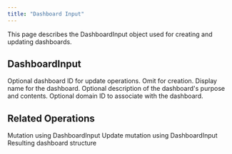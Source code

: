 ```yaml
---
title: "Dashboard Input"
---
```


This page describes the DashboardInput object used for creating and updating dashboards.

## DashboardInput

<ParamField path="id" type="String">
  Optional dashboard ID for update operations. Omit for creation.
</ParamField>

<ParamField path="name" type="String!" required>
  Display name for the dashboard.
</ParamField>

<ParamField path="description" type="String">
  Optional description of the dashboard's purpose and contents.
</ParamField>

<ParamField path="domainId" type="String">
  Optional domain ID to associate with the dashboard.
</ParamField>

## Related Operations

<CardGroup cols={2}>
  <Card title="Create Dashboard" icon="plus" href="/integrations/graphql-api/mutations/dashboard/create-dashboard">
    Mutation using DashboardInput
  </Card>
  <Card title="Update Dashboard" icon="pen-to-square" href="/integrations/graphql-api/mutations/dashboard/update-dashboard">
    Update mutation using DashboardInput
  </Card>
  <Card title="Dashboard Object" icon="folder" href="/integrations/graphql-api/objects/dashboard">
    Resulting dashboard structure
  </Card>
</CardGroup>
